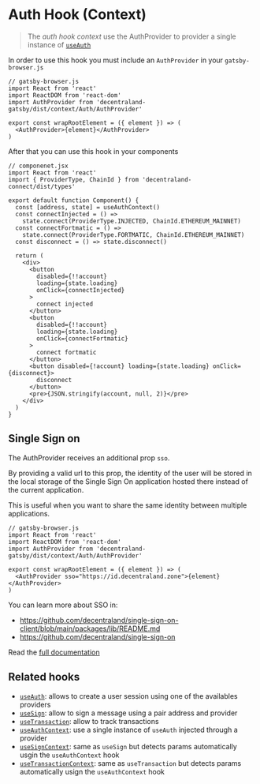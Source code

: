 
<Meta title="Context/Auth/useAuthContext" />

# Auth Hook (Context)

> The _auth hook context_ use the AuthProvider to provider a single instance of [`useAuth`](./?path=/story/hooks-useauth--page)

In order to use this hook you must include an `AuthProvider` in your `gatsby-browser.js`

```tsx dark=true
// gatsby-browser.js
import React from 'react'
import ReactDOM from 'react-dom'
import AuthProvider from 'decentraland-gatsby/dist/context/Auth/AuthProvider'

export const wrapRootElement = ({ element }) => (
  <AuthProvider>{element}</AuthProvider>
)
```

After that you can use this hook in your components

```tsx dark=true
// componenet.jsx
import React from 'react'
import { ProviderType, ChainId } from 'decentraland-connect/dist/types'

export default function Component() {
  const [address, state] = useAuthContext()
  const connectInjected = () =>
    state.connect(ProviderType.INJECTED, ChainId.ETHEREUM_MAINNET)
  const connectFortmatic = () =>
    state.connect(ProviderType.FORTMATIC, ChainId.ETHEREUM_MAINNET)
  const disconnect = () => state.disconnect()

  return (
    <div>
      <button
        disabled={!!account}
        loading={state.loading}
        onClick={connectInjected}
      >
        connect injected
      </button>
      <button
        disabled={!!account}
        loading={state.loading}
        onClick={connectFortmatic}
      >
        connect fortmatic
      </button>
      <button disabled={!account} loading={state.loading} onClick={disconnect}>
        disconnect
      </button>
      <pre>{JSON.stringify(account, null, 2)}</pre>
    </div>
  )
}
```

## Single Sign on

The AuthProvider receives an additional prop `sso`.

By providing a valid url to this prop, the identity of the user will be stored in the local storage of the Single Sign On application hosted there instead of the current application.

This is useful when you want to share the same identity between multiple applications.

```tsx dark=true
// gatsby-browser.js
import React from 'react'
import ReactDOM from 'react-dom'
import AuthProvider from 'decentraland-gatsby/dist/context/Auth/AuthProvider'

export const wrapRootElement = ({ element }) => (
  <AuthProvider sso="https://id.decentraland.zone">{element}</AuthProvider>
)
```

You can learn more about SSO in:

- https://github.com/decentraland/single-sign-on-client/blob/main/packages/lib/README.md
- https://github.com/decentraland/single-sign-on

Read the [full documentation](./?path=/story/hooks-useauth--page)

## Related hooks

- [`useAuth`](./?path=/story/hooks-useauth--page): allows to create a user session using one of the availables providers
- [`useSign`](./?path=/story/hooks-usesign--page): allow to sign a message using a pair address and provider
- [`useTransaction`](./?path=/story/hooks-usetransaction--page): allow to track transactions
- [`useAuthContext`](./?path=/story/context-auth-useauthcontext--page): use a single instance of `useAuth` injected through a provider
- [`useSignContext`](./?path=/story/context-auth-usesigncontext--page): same as `useSign` but detects params automatically usgin the `useAuthContext` hook
- [`useTransactionContext`](./?path=/story/context-auth-usetransactioncontext--page): same as `useTransaction` but detects params automatically usign the `useAuthContext` hook
